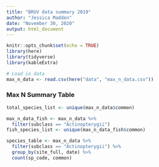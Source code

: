 ```yaml
---
title: "BRUV data summary 2019"
author: "Jessica Madden"
date: "November 30, 2020"
output: html_document
---
```


```r
knitr::opts_chunk$set(echo = TRUE)
library(here)
library(tidyverse)
library(kableExtra)

# Load in data
max_n_data <- read.csv(here("data", "max_n_data.csv"))
```

### Max N Summary Table

```r
total_species_list <- unique(max_n_data$common)

max_n_data_fish <- max_n_data %>% 
  filter(subclass == "Actinopterygii") 
fish_species_list <- unique(max_n_data_fish$common)

species_table <- max_n_data %>% 
  filter(subclass == "Actinopterygii") %>% 
  group_by(site_full, date) %>% 
  count(sp_code, common)
  
```

